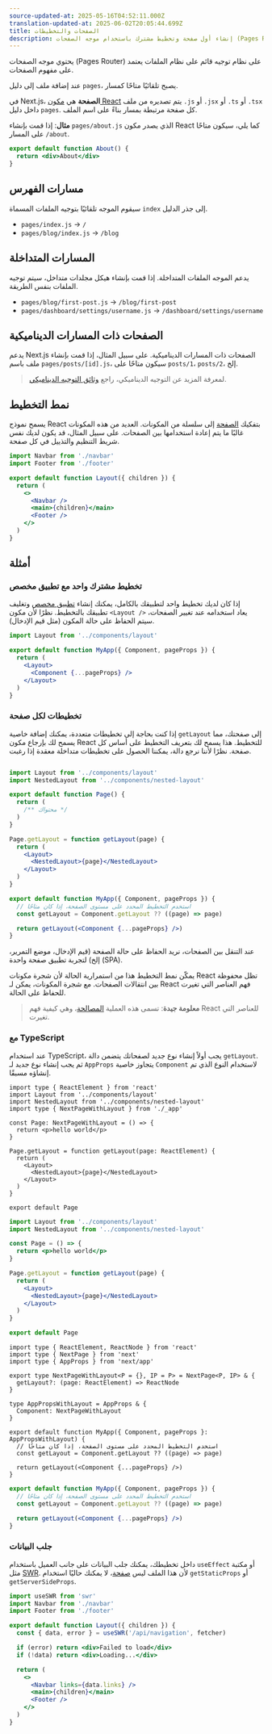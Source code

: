 ```yaml
---
source-updated-at: 2025-05-16T04:52:11.000Z
translation-updated-at: 2025-06-02T20:05:44.699Z
title: الصفحات والتخطيطات
description: إنشاء أول صفحة وتخطيط مشترك باستخدام موجه الصفحات (Pages Router).
---
```


يحتوي موجه الصفحات (Pages Router) على نظام توجيه قائم على نظام الملفات يعتمد على مفهوم الصفحات.

عند إضافة ملف إلى دليل `pages`، يصبح تلقائيًا متاحًا كمسار.

في Next.js، **الصفحة** هي [مكون React](https://react.dev/learn/your-first-component) يتم تصديره من ملف `.js` أو `.jsx` أو `.ts` أو `.tsx` داخل دليل `pages`. كل صفحة مرتبطة بمسار بناءً على اسم الملف.

**مثال**: إذا قمت بإنشاء `pages/about.js` الذي يصدر مكون React كما يلي، سيكون متاحًا على المسار `/about`.

```jsx
export default function About() {
  return <div>About</div>
}
```

## مسارات الفهرس

سيقوم الموجه تلقائيًا بتوجيه الملفات المسماة `index` إلى جذر الدليل.

- `pages/index.js` → `/`
- `pages/blog/index.js` → `/blog`

## المسارات المتداخلة

يدعم الموجه الملفات المتداخلة. إذا قمت بإنشاء هيكل مجلدات متداخل، سيتم توجيه الملفات بنفس الطريقة.

- `pages/blog/first-post.js` → `/blog/first-post`
- `pages/dashboard/settings/username.js` → `/dashboard/settings/username`

## الصفحات ذات المسارات الديناميكية

يدعم Next.js الصفحات ذات المسارات الديناميكية. على سبيل المثال، إذا قمت بإنشاء ملف باسم `pages/posts/[id].js`، سيكون متاحًا على `posts/1`، `posts/2`، إلخ.

> لمعرفة المزيد عن التوجيه الديناميكي، راجع [وثائق التوجيه الديناميكي](/docs/pages/building-your-application/routing/dynamic-routes).

## نمط التخطيط

يسمح نموذج React بتفكيك [الصفحة](/docs/pages/building-your-application/routing/pages-and-layouts) إلى سلسلة من المكونات. العديد من هذه المكونات غالبًا ما يتم إعادة استخدامها بين الصفحات. على سبيل المثال، قد يكون لديك نفس شريط التنظيم والتذييل في كل صفحة.

```jsx filename="components/layout.js"
import Navbar from './navbar'
import Footer from './footer'

export default function Layout({ children }) {
  return (
    <>
      <Navbar />
      <main>{children}</main>
      <Footer />
    </>
  )
}
```

## أمثلة

### تخطيط مشترك واحد مع تطبيق مخصص

إذا كان لديك تخطيط واحد لتطبيقك بالكامل، يمكنك إنشاء [تطبيق مخصص](/docs/pages/building-your-application/routing/custom-app) وتغليف تطبيقك بالتخطيط. نظرًا لأن مكون `<Layout />` يعاد استخدامه عند تغيير الصفحات، سيتم الحفاظ على حالة المكون (مثل قيم الإدخال).

```jsx filename="pages/_app.js"
import Layout from '../components/layout'

export default function MyApp({ Component, pageProps }) {
  return (
    <Layout>
      <Component {...pageProps} />
    </Layout>
  )
}
```

### تخطيطات لكل صفحة

إذا كنت بحاجة إلى تخطيطات متعددة، يمكنك إضافة خاصية `getLayout` إلى صفحتك، مما يسمح لك بإرجاع مكون React للتخطيط. هذا يسمح لك بتعريف التخطيط على أساس كل صفحة. نظرًا لأننا نرجع دالة، يمكننا الحصول على تخطيطات متداخلة معقدة إذا رغبت.

```jsx filename="pages/index.js"

import Layout from '../components/layout'
import NestedLayout from '../components/nested-layout'

export default function Page() {
  return (
    /** محتواك */
  )
}

Page.getLayout = function getLayout(page) {
  return (
    <Layout>
      <NestedLayout>{page}</NestedLayout>
    </Layout>
  )
}
```

```jsx filename="pages/_app.js"
export default function MyApp({ Component, pageProps }) {
  // استخدم التخطيط المحدد على مستوى الصفحة، إذا كان متاحًا
  const getLayout = Component.getLayout ?? ((page) => page)

  return getLayout(<Component {...pageProps} />)
}
```

عند التنقل بين الصفحات، نريد الحفاظ على حالة الصفحة (قيم الإدخال، موضع التمرير، إلخ) لتجربة تطبيق صفحة واحدة (SPA).

يمكّن نمط التخطيط هذا من استمرارية الحالة لأن شجرة مكونات React تظل محفوظة بين انتقالات الصفحات. مع شجرة المكونات، يمكن لـ React فهم العناصر التي تغيرت للحفاظ على الحالة.

> **معلومة جيدة**: تسمى هذه العملية [المصالحة](https://react.dev/learn/preserving-and-resetting-state)، وهي كيفية فهم React للعناصر التي تغيرت.

### مع TypeScript

عند استخدام TypeScript، يجب أولاً إنشاء نوع جديد لصفحاتك يتضمن دالة `getLayout`. ثم يجب إنشاء نوع جديد لـ `AppProps` يتجاوز خاصية `Component` لاستخدام النوع الذي تم إنشاؤه مسبقًا.

```tsx filename="pages/index.tsx" switcher
import type { ReactElement } from 'react'
import Layout from '../components/layout'
import NestedLayout from '../components/nested-layout'
import type { NextPageWithLayout } from './_app'

const Page: NextPageWithLayout = () => {
  return <p>hello world</p>
}

Page.getLayout = function getLayout(page: ReactElement) {
  return (
    <Layout>
      <NestedLayout>{page}</NestedLayout>
    </Layout>
  )
}

export default Page
```

```jsx filename="pages/index.js" switcher
import Layout from '../components/layout'
import NestedLayout from '../components/nested-layout'

const Page = () => {
  return <p>hello world</p>
}

Page.getLayout = function getLayout(page) {
  return (
    <Layout>
      <NestedLayout>{page}</NestedLayout>
    </Layout>
  )
}

export default Page
```

```tsx filename="pages/_app.tsx" switcher
import type { ReactElement, ReactNode } from 'react'
import type { NextPage } from 'next'
import type { AppProps } from 'next/app'

export type NextPageWithLayout<P = {}, IP = P> = NextPage<P, IP> & {
  getLayout?: (page: ReactElement) => ReactNode
}

type AppPropsWithLayout = AppProps & {
  Component: NextPageWithLayout
}

export default function MyApp({ Component, pageProps }: AppPropsWithLayout) {
  // استخدم التخطيط المحدد على مستوى الصفحة، إذا كان متاحًا
  const getLayout = Component.getLayout ?? ((page) => page)

  return getLayout(<Component {...pageProps} />)
}
```

```jsx filename="pages/_app.js" switcher
export default function MyApp({ Component, pageProps }) {
  // استخدم التخطيط المحدد على مستوى الصفحة، إذا كان متاحًا
  const getLayout = Component.getLayout ?? ((page) => page)

  return getLayout(<Component {...pageProps} />)
}
```

### جلب البيانات

داخل تخطيطك، يمكنك جلب البيانات على جانب العميل باستخدام `useEffect` أو مكتبة مثل [SWR](https://swr.vercel.app/). لأن هذا الملف ليس [صفحة](/docs/pages/building-your-application/routing/pages-and-layouts)، لا يمكنك حاليًا استخدام `getStaticProps` أو `getServerSideProps`.

```jsx filename="components/layout.js"
import useSWR from 'swr'
import Navbar from './navbar'
import Footer from './footer'

export default function Layout({ children }) {
  const { data, error } = useSWR('/api/navigation', fetcher)

  if (error) return <div>Failed to load</div>
  if (!data) return <div>Loading...</div>

  return (
    <>
      <Navbar links={data.links} />
      <main>{children}</main>
      <Footer />
    </>
  )
}
```